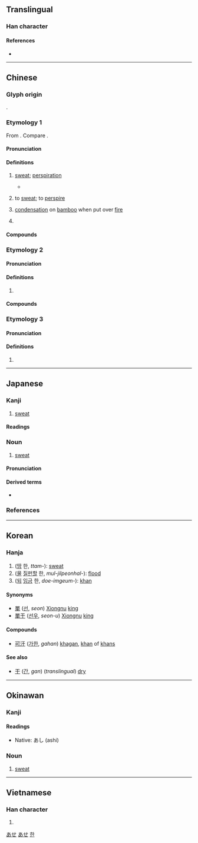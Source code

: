 {{character info/new}}
==Translingual==

===Han character===
{{Han char|rn=85|rad=水|as=03|sn=6|four=31140|canj=EMJ|ids=⿰氵干}}

====References====
* {{Han ref|kx=0605.110|dkj=17130|dj=0999.040|hdz=31550.060|uh=6C57|ud=27735|bh=A6BD|bd=42685}}

----

==Chinese==
{{zh-forms}}

===Glyph origin===
{{Han etym}}
{{Han compound|水|干|c1=s|c2=p|ls=psc}}.

===Etymology 1===

From {{inh|zh|sit-pro|*s-(k/ŋ)rul||sweat}}. Compare {{cog|bo|རྔུལ||sweat}}.

====Pronunciation====
{{zh-pron
|m=hàn
|c=hon6
|h=pfs=hon
|md=gâng/hâng
|md_note=gâng - vernacular; hâng - literary
|mn=kōaⁿ/hān
|mn_note=kōaⁿ - vernacular; hān - literary
|mn-t=guan7/hang2
|mn-t_note=guan7 - vernacular; hang2 - literary
|w=3hhoe
|mc=3
|oc=y,3
|cat=n,v
}}

====Definitions====
{{zh-hanzi}}

# [[sweat]]; [[perspiration]] {{zh-mw|滴}}
#: {{zh-x|我 正 流 著[着]{zhe} 汗。|I'm dripping with sweat.}}
#: {{zh-x|出 了 一 頭 大 汗|to sweat so much that the head is drenched}}
#* {{zh-x|他 去 跑步 流 了 一 身 汗。|He is drenched in '''sweat''' after running.}}
# {{lb|zh|literary}} to [[sweat]]; to [[perspire]]
# {{lb|zh|literary}} [[condensation]] on [[bamboo]] when put over [[fire]]
# {{lb|zh|internet slang}} {{n-g|Word used to express [[embarrassment]], [[speechlessness]] or [[helplessness]].}}

====Compounds====
{{zh-der|悶汗|冷汗|出汗|愧汗|充棟汗牛|愧汗怍人|惶汗|冒汗|心汗|大汗|冒冷汗|大汗涔涔|反汗|汗洽股慄|汗衫|枕戈汗馬|瀾汗|汗漫|汗跡|汗馬之績|漫汗|汗帕|揩汗|浩汗|汗毛|渥汗|提劍汗馬|揮汗|汗馬|捏把汗|汗流浹背|汗下|汗流如雨|揮汗成雨|揮汗如雨|流汗浹背|滿頭大汗|汗簡|汗出如雨|汗疹|汗馬之勞|流血流汗|汗馬之功|汗絡兒|汗充棟豪|汗流洽背|汗顏|盜汗|白汗|汗馬功績|發汗劑|發汗|汗巾兒|渙汗|滈汗|流汗|汗漬|汗火|汗馬功勞|汗水|汗衣|汗血馬|汗馬勛勞|汗出如漿|泮汗|汗鹼|汗青|汗褟兒|汗褂兒|汗腺|汗腥氣|汗珠子|汗珠|汗牛充棟|汗液|汗涔涔|汗津津|汗汗|汗如雨下|汗斑|汗手|汗巾|汗下如雨|步大汗|澔汗|汗溶溶|血汗|蒙汗藥|赧顏汗下|脫汗|駭汗|黑汗白流|虛汗|趕汗|輕汗|驚汗|香汗|阿富汗|血汗錢}}

===Etymology 2===

====Pronunciation====
{{zh-pron
|m=hán
|c=hon4
|md=háng
|mn=hân
|mn-t=hang5
|mc=1
|oc=n,2
|cat=n
}}

====Definitions====
{{zh-hanzi}}

# {{zh-short|可汗}}

====Compounds====
{{zh-der|fold=1|天可汗|克汗|可汗|伊兒汗國|成吉思汗|欽察汗國|阿拉木汗}}

===Etymology 3===

====Pronunciation====
{{zh-pron
|m=gān
|mc=2
|oc=n,1
|cat=pn
}}

====Definitions====
{{zh-hanzi}}

# {{zh-only|餘汗/馀汗}}

----

==Japanese==

===Kanji===
{{ja-kanji|grade=c|rs=水03}}

# [[sweat]]

====Readings====
{{ja-readings
|goon=がん
|kanon=かん
|kun=あせ-
}}

===Noun===
{{ja-noun|あせ}}

# [[sweat]]

====Pronunciation====
{{ja-pron|yomi=k|あせ|acc=1|acc_ref=SMK2}}

====Derived terms====
* {{ja-r|汗をかく|あせ を かく}}

===References===
<references/>

[[Category:Japanese basic words|あせ]]
[[Category:ja:Bodily fluids|あせ]]

----

==Korean==

===Hanja===
{{ko-hanja|hangeul=한}}

# ([[땀]] 한, ''ttam-''): [[sweat]]
# ([[물]] [[질펀하다|질펀할]] 한, ''mul-jilpeonhal-''): [[flood]]
# ([[되]] [[임금]] 한, ''doe-imgeum-''): [[khan]]

====Synonyms====
* [[單]] ([[선]], ''seon'') [[w:Xiongnu|Xiongnu]] [[king]]
* [[單于]] ([[선우]], ''seon-u'') [[w:Xiongnu|Xiongnu]] [[king]]

====Compounds====
* [[可汗]] ([[가한]], ''gahan'') [[khagan]], [[khan]] of [[khan]]s

====See also====
* [[干]] ([[간]], ''gan'') (''translingual'') [[dry]]

[[Category:Hanja readings|한]]

----

==Okinawan==

===Kanji===
{{head|ryu|kanji}}

====Readings====
* Native: あし (ashi)

===Noun===
{{head|ryu|noun|hiragana|あし|romaji|ashi}}

# [[sweat]]

----

==Vietnamese==

===Han character===
{{vi-readings|rs=水03|hanviet=[[cạn]], [[hãn]], [[khan]]}}

# {{defn|lang=vi|sort=水03}}